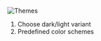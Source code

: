 
![Themes](./theme/2024-03-10_22-43-39.png)

1. Choose dark/light variant
1. Predefined color schemes
